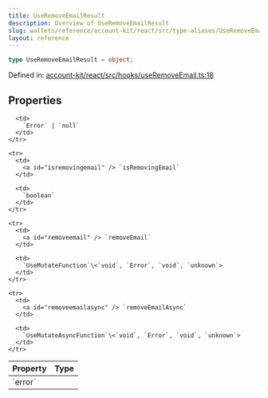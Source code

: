 ```yaml
---
title: UseRemoveEmailResult
description: Overview of UseRemoveEmailResult
slug: wallets/reference/account-kit/react/src/type-aliases/UseRemoveEmailResult
layout: reference
---
```


```ts
type UseRemoveEmailResult = object;
```

Defined in: [account-kit/react/src/hooks/useRemoveEmail.ts:18](https://github.com/alchemyplatform/aa-sdk/blob/5b9429f0f16dcd4ff822527b8de589e19e88faa7/account-kit/react/src/hooks/useRemoveEmail.ts#L18)

## Properties

<table>
  <thead>
    <tr>
      <th align="left">Property</th>
      <th align="left">Type</th>
    </tr>
  </thead>

  <tbody>
    <tr>
      <td>
        <a id="error" /> `error`
      </td>

      <td>
        `Error` | `null`
      </td>
    </tr>

    <tr>
      <td>
        <a id="isremovingemail" /> `isRemovingEmail`
      </td>

      <td>
        `boolean`
      </td>
    </tr>

    <tr>
      <td>
        <a id="removeemail" /> `removeEmail`
      </td>

      <td>
        `UseMutateFunction`\<`void`, `Error`, `void`, `unknown`>
      </td>
    </tr>

    <tr>
      <td>
        <a id="removeemailasync" /> `removeEmailAsync`
      </td>

      <td>
        `UseMutateAsyncFunction`\<`void`, `Error`, `void`, `unknown`>
      </td>
    </tr>

  </tbody>
</table>
